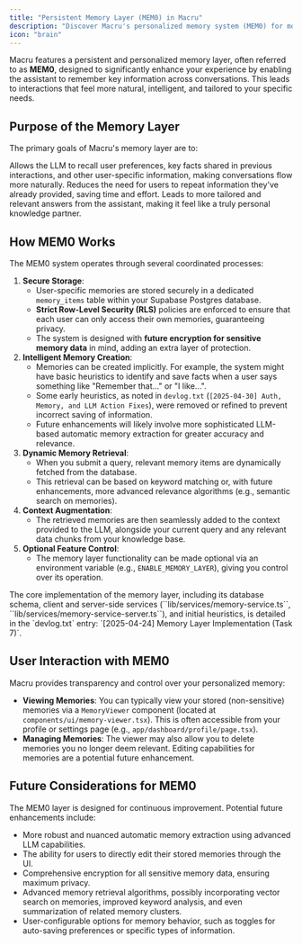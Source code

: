 ```yaml
---
title: "Persistent Memory Layer (MEM0) in Macru"
description: "Discover Macru's personalized memory system (MEM0) for more context-aware, efficient, and tailored interactions."
icon: "brain"
---
```


Macru features a persistent and personalized memory layer, often referred to as **MEM0**, designed to significantly enhance your experience by enabling the assistant to remember key information across conversations. This leads to interactions that feel more natural, intelligent, and tailored to your specific needs.

## Purpose of the Memory Layer

The primary goals of Macru's memory layer are to:

<CardGroup cols={3}>
  <Card title="Improve Contextual Awareness" icon="thought-bubble">
    Allows the LLM to recall user preferences, key facts shared in previous interactions, and other user-specific information, making conversations flow more naturally.
  </Card>
  <Card title="Increase Efficiency" icon="bolt">
    Reduces the need for users to repeat information they've already provided, saving time and effort.
  </Card>
  <Card title="Personalize Responses" icon="user-check">
    Leads to more tailored and relevant answers from the assistant, making it feel like a truly personal knowledge partner.
  </Card>
</CardGroup>

## How MEM0 Works

The MEM0 system operates through several coordinated processes:

1.  **Secure Storage**:
    *   User-specific memories are stored securely in a dedicated ``memory_items`` table within your Supabase Postgres database.
    *   **Strict Row-Level Security (RLS)** policies are enforced to ensure that each user can only access their own memories, guaranteeing privacy.
    *   The system is designed with **future encryption for sensitive memory data** in mind, adding an extra layer of protection.
2.  **Intelligent Memory Creation**:
    *   Memories can be created implicitly. For example, the system might have basic heuristics to identify and save facts when a user says something like "Remember that..." or "I like...".
    *   <Note>Some early heuristics, as noted in `devlog.txt` (``[2025-04-30] Auth, Memory, and LLM Action Fixes``), were removed or refined to prevent incorrect saving of information.</Note>
    *   Future enhancements will likely involve more sophisticated LLM-based automatic memory extraction for greater accuracy and relevance.
3.  **Dynamic Memory Retrieval**:
    *   When you submit a query, relevant memory items are dynamically fetched from the database.
    *   This retrieval can be based on keyword matching or, with future enhancements, more advanced relevance algorithms (e.g., semantic search on memories).
4.  **Context Augmentation**:
    *   The retrieved memories are then seamlessly added to the context provided to the LLM, alongside your current query and any relevant data chunks from your knowledge base.
5.  **Optional Feature Control**:
    *   The memory layer functionality can be made optional via an environment variable (e.g., ``ENABLE_MEMORY_LAYER``), giving you control over its operation.

<Note>
  The core implementation of the memory layer, including its database schema, client and server-side services (``lib/services/memory-service.ts``, ``lib/services/memory-service-server.ts``), and initial heuristics, is detailed in the `devlog.txt` entry: `[2025-04-24] Memory Layer Implementation (Task 7)`.
</Note>

## User Interaction with MEM0

Macru provides transparency and control over your personalized memory:

*   **Viewing Memories**: You can typically view your stored (non-sensitive) memories via a ``MemoryViewer`` component (located at ``components/ui/memory-viewer.tsx``). This is often accessible from your profile or settings page (e.g., ``app/dashboard/profile/page.tsx``).
*   **Managing Memories**: The viewer may also allow you to delete memories you no longer deem relevant. Editing capabilities for memories are a potential future enhancement.

## Future Considerations for MEM0

The MEM0 layer is designed for continuous improvement. Potential future enhancements include:

*   More robust and nuanced automatic memory extraction using advanced LLM capabilities.
*   The ability for users to directly edit their stored memories through the UI.
*   Comprehensive encryption for all sensitive memory data, ensuring maximum privacy.
*   Advanced memory retrieval algorithms, possibly incorporating vector search on memories, improved keyword analysis, and even summarization of related memory clusters.
*   User-configurable options for memory behavior, such as toggles for auto-saving preferences or specific types of information. 